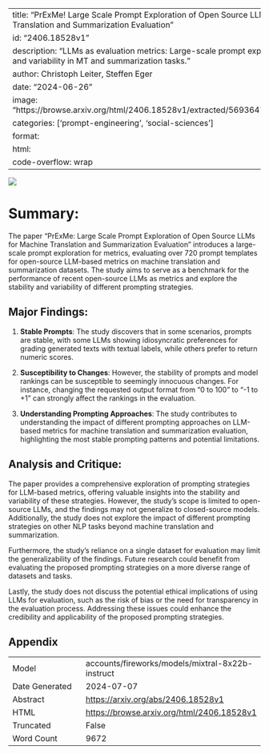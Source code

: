 
---
title: "PrExMe! Large Scale Prompt Exploration of Open Source LLMs for Machine Translation and Summarization Evaluation"
id: "2406.18528v1"
description: "LLMs as evaluation metrics: Large-scale prompt exploration reveals stability and variability in MT and summarization tasks."
author: Christoph Leiter, Steffen Eger
date: "2024-06-26"
image: "https://browse.arxiv.org/html/2406.18528v1/extracted/5693647/images/PrexMain.png"
categories: ['prompt-engineering', 'social-sciences']
format:
  html:
    code-overflow: wrap
---

![](https://browse.arxiv.org/html/2406.18528v1/extracted/5693647/images/PrexMain.png)

# Summary:

The paper "PrExMe: Large Scale Prompt Exploration of Open Source LLMs for Machine Translation and Summarization Evaluation" introduces a large-scale prompt exploration for metrics, evaluating over 720 prompt templates for open-source LLM-based metrics on machine translation and summarization datasets. The study aims to serve as a benchmark for the performance of recent open-source LLMs as metrics and explore the stability and variability of different prompting strategies.

## Major Findings:

1. **Stable Prompts**: The study discovers that in some scenarios, prompts are stable, with some LLMs showing idiosyncratic preferences for grading generated texts with textual labels, while others prefer to return numeric scores.

2. **Susceptibility to Changes**: However, the stability of prompts and model rankings can be susceptible to seemingly innocuous changes. For instance, changing the requested output format from "0 to 100" to "-1 to +1" can strongly affect the rankings in the evaluation.

3. **Understanding Prompting Approaches**: The study contributes to understanding the impact of different prompting approaches on LLM-based metrics for machine translation and summarization evaluation, highlighting the most stable prompting patterns and potential limitations.

## Analysis and Critique:

The paper provides a comprehensive exploration of prompting strategies for LLM-based metrics, offering valuable insights into the stability and variability of these strategies. However, the study's scope is limited to open-source LLMs, and the findings may not generalize to closed-source models. Additionally, the study does not explore the impact of different prompting strategies on other NLP tasks beyond machine translation and summarization.

Furthermore, the study's reliance on a single dataset for evaluation may limit the generalizability of the findings. Future research could benefit from evaluating the proposed prompting strategies on a more diverse range of datasets and tasks.

Lastly, the study does not discuss the potential ethical implications of using LLMs for evaluation, such as the risk of bias or the need for transparency in the evaluation process. Addressing these issues could enhance the credibility and applicability of the proposed prompting strategies.

## Appendix

|          |          |
|----------|----------|
| Model     | accounts/fireworks/models/mixtral-8x22b-instruct       |
| Date Generated     | 2024-07-07       |
| Abstract | [https://arxiv.org/abs/2406.18528v1](https://arxiv.org/abs/2406.18528v1)        |
| HTML     | [https://browse.arxiv.org/html/2406.18528v1](https://browse.arxiv.org/html/2406.18528v1)       |
| Truncated       | False       |
| Word Count       | 9672       |